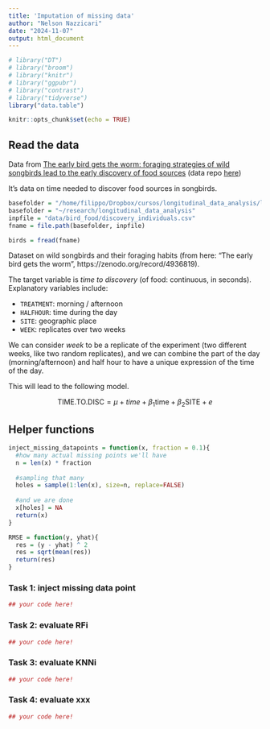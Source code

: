 ```yaml
---
title: 'Imputation of missing data'
author: "Nelson Nazzicari"
date: "2024-11-07"
output: html_document
---
```


```r
# library("DT")
# library("broom")
# library("knitr")
# library("ggpubr")
# library("contrast")
# library("tidyverse")
library("data.table")

knitr::opts_chunk$set(echo = TRUE)
```


## Read the data

Data from [The early bird gets the worm: foraging strategies of wild songbirds lead to the early discovery of food sources](https://royalsocietypublishing.org/doi/10.1098/rsbl.2013.0578)
(data repo [here](https://zenodo.org/record/4936819))

It's data on time needed to discover food sources in songbirds.

```r
basefolder = "/home/filippo/Dropbox/cursos/longitudinal_data_analysis/longitudinal_data_analysis"
basefolder = "~/research/longitudinal_data_analysis"
inpfile = "data/bird_food/discovery_individuals.csv"
fname = file.path(basefolder, inpfile)

birds = fread(fname)
```

Dataset on wild songbirds and their foraging habits (from here: "The early bird gets the worm", https://zenodo.org/record/4936819).

The target variable is *time to discovery* (of food: continuous, in seconds).
Explanatory variables include:

- `TREATMENT`: morning / afternoon
- `HALFHOUR`: time during the day
- `SITE`: geographic place
- `WEEK`: replicates over two weeks


We can consider *week* to be a replicate of the experiment (two different weeks, like two random replicates),
and we can combine the part of the day (morning/afternoon) and half hour to have a unique expression of the time of the day.

This will lead to the following model.

$$
\text{TIME.TO.DISC} = \mu + time + \beta_1 \text{time} + \beta_2 \text{SITE} + e
$$

## Helper functions

```r
inject_missing_datapoints = function(x, fraction = 0.1){
  #how many actual missing points we'll have
  n = len(x) * fraction
  
  #sampling that many 
  holes = sample(1:len(x), size=n, replace=FALSE)
  
  #and we are done
  x[holes] = NA
  return(x)
}

RMSE = function(y, yhat){
  res = (y - yhat) ^ 2
  res = sqrt(mean(res))
  return(res)
}
```

### Task 1: inject missing data point

```r
## your code here!
```

### Task 2: evaluate RFi

```r
## your code here!
```

### Task 3: evaluate KNNi

```r
## your code here!
```

### Task 4: evaluate xxx

```r
## your code here!
```



